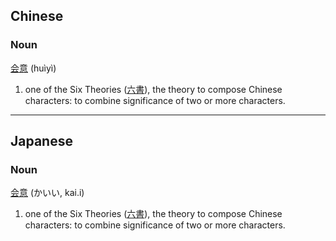 ==Chinese==
===Noun===
[[会]][[意]] (huìyì)

# one of the Six Theories ([[六書]]), the theory to compose Chinese characters: to combine significance of two or more characters.

----

==Japanese==
===Noun===
[[会]][[意]] (かいい, kai.i)

# one of the Six Theories ([[六書]]), the theory to compose Chinese characters: to combine significance of two or more characters.